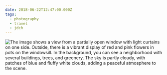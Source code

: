 ```yaml
---
date: 2018-06-22T12:47:00.000Z
tags:
  - photography
  - travel
  - jdch
---
```

![The image shows a view from a partially open window with light curtains on one side. Outside, there is a vibrant display of red and pink flowers in pots on the windowsill. In the background, you can see a neighborhood with several buildings, trees, and greenery. The sky is partly cloudy, with patches of blue and fluffy white clouds, adding a peaceful atmosphere to the scene.](../../assets/photos/20180622-IMG_1145.jpg)
